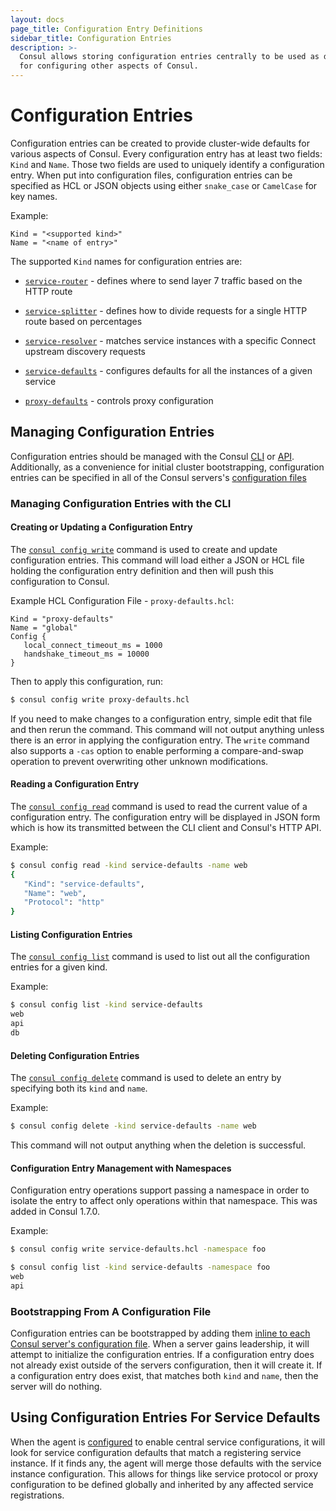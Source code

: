 ```yaml
---
layout: docs
page_title: Configuration Entry Definitions
sidebar_title: Configuration Entries
description: >-
  Consul allows storing configuration entries centrally to be used as defaults
  for configuring other aspects of Consul.
---
```


# Configuration Entries

Configuration entries can be created to provide cluster-wide defaults for
various aspects of Consul. Every configuration entry has at least two fields:
`Kind` and `Name`. Those two fields are used to uniquely identify a
configuration entry. When put into configuration files, configuration entries
can be specified as HCL or JSON objects using either `snake_case` or `CamelCase`
for key names.

Example:

```hcl
Kind = "<supported kind>"
Name = "<name of entry>"
```

The supported `Kind` names for configuration entries are:

- [`service-router`](/docs/agent/config-entries/service-router) - defines
  where to send layer 7 traffic based on the HTTP route

- [`service-splitter`](/docs/agent/config-entries/service-splitter) - defines
  how to divide requests for a single HTTP route based on percentages

- [`service-resolver`](/docs/agent/config-entries/service-resolver) - matches
  service instances with a specific Connect upstream discovery requests

- [`service-defaults`](/docs/agent/config-entries/service-defaults) - configures
  defaults for all the instances of a given service

- [`proxy-defaults`](/docs/agent/config-entries/proxy-defaults) - controls
  proxy configuration

## Managing Configuration Entries

Configuration entries should be managed with the Consul
[CLI](/docs/commands/config) or [API](/api/config). Additionally, as a
convenience for initial cluster bootstrapping, configuration entries can be
specified in all of the Consul servers's
[configuration files](/docs/agent/options#config_entries_bootstrap)

### Managing Configuration Entries with the CLI

#### Creating or Updating a Configuration Entry

The [`consul config write`](/docs/commands/config/write) command is used to
create and update configuration entries. This command will load either a JSON or
HCL file holding the configuration entry definition and then will push this
configuration to Consul.

Example HCL Configuration File - `proxy-defaults.hcl`:

```hcl
Kind = "proxy-defaults"
Name = "global"
Config {
   local_connect_timeout_ms = 1000
   handshake_timeout_ms = 10000
}
```

Then to apply this configuration, run:

```bash
$ consul config write proxy-defaults.hcl
```

If you need to make changes to a configuration entry, simple edit that file and
then rerun the command. This command will not output anything unless there is an
error in applying the configuration entry. The `write` command also supports a
`-cas` option to enable performing a compare-and-swap operation to prevent
overwriting other unknown modifications.

#### Reading a Configuration Entry

The [`consul config read`](/docs/commands/config/read) command is used to
read the current value of a configuration entry. The configuration entry will be
displayed in JSON form which is how its transmitted between the CLI client and
Consul's HTTP API.

Example:

```bash
$ consul config read -kind service-defaults -name web
{
   "Kind": "service-defaults",
   "Name": "web",
   "Protocol": "http"
}
```

#### Listing Configuration Entries

The [`consul config list`](/docs/commands/config/list) command is used to
list out all the configuration entries for a given kind.

Example:

```bash
$ consul config list -kind service-defaults
web
api
db
```

#### Deleting Configuration Entries

The [`consul config delete`](/docs/commands/config/delete) command is used
to delete an entry by specifying both its `kind` and `name`.

Example:

```bash
$ consul config delete -kind service-defaults -name web
```

This command will not output anything when the deletion is successful.

#### Configuration Entry Management with Namespaces <EnterpriseAlert inline />

Configuration entry operations support passing a namespace in
order to isolate the entry to affect only operations within that namespace. This was
added in Consul 1.7.0.

Example:

```bash
$ consul config write service-defaults.hcl -namespace foo
```

```bash
$ consul config list -kind service-defaults -namespace foo
web
api
```

### Bootstrapping From A Configuration File

Configuration entries can be bootstrapped by adding them [inline to each Consul
server's configuration file](/docs/agent/options#config_entries). When a
server gains leadership, it will attempt to initialize the configuration entries.
If a configuration entry does not already exist outside of the servers
configuration, then it will create it. If a configuration entry does exist, that
matches both `kind` and `name`, then the server will do nothing.

## Using Configuration Entries For Service Defaults

When the agent is
[configured](/docs/agent/options#enable_central_service_config) to enable
central service configurations, it will look for service configuration defaults
that match a registering service instance. If it finds any, the agent will merge
those defaults with the service instance configuration. This allows for things
like service protocol or proxy configuration to be defined globally and
inherited by any affected service registrations.
